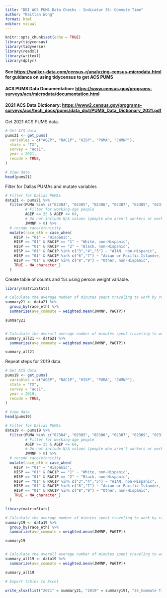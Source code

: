 ---
title: "DEI ACS PUMS Data Checks - Indicator 35: Commute Time"
author: "Kaitlan Wong"
format: html
editor: visual
---

```{r setup, include=FALSE}
knitr::opts_chunk$set(echo = TRUE)
library(tidycensus) 
library(tidyverse) 
library(readxl) 
library(writexl) 
library(dplyr)
```

#### See <https://walker-data.com/census-r/analyzing-census-microdata.html> for guidance on using tidycensus to get ACS PUMS

#### ACS PUMS Data Documentation: <https://www.census.gov/programs-surveys/acs/microdata/documentation.html>

#### 2021 ACS Data Dictionary: <https://www2.census.gov/programs-surveys/acs/tech_docs/pums/data_dict/PUMS_Data_Dictionary_2021.pdf>

Get 2021 ACS PUMS data.

```{r}
# Get ACS data
pums21 <- get_pums(
  variables = c("AGEP", "RAC1P", "HISP", "PUMA", "JWMNP"),
  state = "TX",
  survey = "acs1",
  year = 2021,
  recode = TRUE,
)

# View data
head(pums21)
```

Filter for Dallas PUMAs and mutate variables

```{r}
# Filter for Dallas PUMAs
data21 <- pums21 %>%
  filter(PUMA %in% c("02304", "02305", "02306", "02307", "02309", "02310", "02311", "02312", "02313", "02314", "02315", "02316", "02319", "01901", "02001"),
         # Filter for working-age people
         AGEP >= 25 & AGEP <= 64,
         # Do not include N/A values (people who aren't workers or work from home)
         JWMNP > 0) %>%
  # recode race/ethnicity
  mutate(race_eth = case_when(
    HISP != "01" ~ "Hispanic",
    HISP == "01" & RAC1P == "1" ~ "White, non-Hispanic",
    HISP == "01" & RAC1P == "2" ~ "Black, non-Hispanic",
    HISP == "01" & RAC1P %in% c("3","4","5") ~ "AIAN, non-Hispanic",
    HISP == "01" & RAC1P %in% c("6","7") ~ "Asian or Pacific Islander, non-Hispanic",
    HISP == "01" & RAC1P %in% c("8","9") ~ "Other, non-Hispanic",
    TRUE ~ NA_character_)
  )

```

Create table of counts and %s using person weight variable.

```{r}
library(matrixStats)

# Calculate the average number of minutes spent traveling to work by race/ethnicity of worker
summary21 <- data21 %>%
  group_by(race_eth) %>%
  summarize(ave_commute = weighted.mean(JWMNP, PWGTP))

summary21


# Calculate the overall average number of minutes spent traveling to work
summary_all21 <- data21 %>%
  summarize(ave_commute = weighted.mean(JWMNP, PWGTP))

summary_all21
```

Repeat steps for 2019 data.

```{r}
# Get ACS data
pums19 <- get_pums(
  variables = c("AGEP", "RAC1P", "HISP", "PUMA", "JWMNP"),
  state = "TX",
  survey = "acs1",
  year = 2019,
  recode = TRUE,
)

# View data
head(pums19)
```

```{r}
# Filter for Dallas PUMAs
data19 <- pums19 %>%
  filter(PUMA %in% c("02304", "02305", "02306", "02307", "02309", "02310", "02311", "02312", "02313", "02314", "02315", "02316", "02319", "01901", "02001"),
         # Filter for working-age people
         AGEP >= 25 & AGEP <= 64,
         # Do not include N/A values (people who aren't workers or work from home)
         JWMNP > 0) %>%
  # recode race/ethnicity
  mutate(race_eth = case_when(
    HISP != "01" ~ "Hispanic",
    HISP == "01" & RAC1P == "1" ~ "White, non-Hispanic",
    HISP == "01" & RAC1P == "2" ~ "Black, non-Hispanic",
    HISP == "01" & RAC1P %in% c("3","4","5") ~ "AIAN, non-Hispanic",
    HISP == "01" & RAC1P %in% c("6","7") ~ "Asian or Pacific Islander, non-Hispanic",
    HISP == "01" & RAC1P %in% c("8","9") ~ "Other, non-Hispanic",
    TRUE ~ NA_character_)
  )

library(matrixStats)

# Calculate the average number of minutes spent traveling to work by race/ethnicity of worker
summary19 <- data19 %>%
  group_by(race_eth) %>%
  summarize(ave_commute = weighted.mean(JWMNP, PWGTP))

summary19


# Calculate the overall average number of minutes spent traveling to work
summary_all19 <- data19 %>%
  summarize(ave_commute = weighted.mean(JWMNP, PWGTP))

summary_all19
```

```{r}
# Export tables to Excel

write_xlsx(list("2021" = summary21, "2019" = summary19), "35_Commute Time.xlsx")
```
